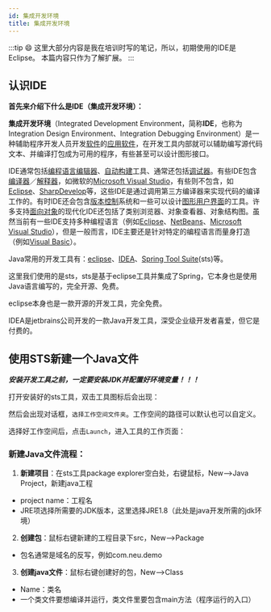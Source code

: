 ```yaml
---
id: 集成开发环境
title: 集成开发环境
---
```


:::tip 😄
这里大部分内容是我在培训时写的笔记，所以，初期使用的IDE是 Eclipse。
本篇内容只作为了解扩展。
:::

## 认识IDE

**首先来介绍下什么是IDE（集成开发环境）：**

**集成开发环境**（Integrated Development Environment，简称**IDE**，也称为Integration Design Environment、Integration Debugging Environment）是一种辅助程序开发人员开发[软件](https://zh.wikipedia.org/wiki/軟體)的[应用软件](https://zh.wikipedia.org/wiki/應用軟體)，在开发工具内部就可以辅助编写源代码文本、并编译打包成为可用的程序，有些甚至可以设计图形接口。

IDE通常包括[编程语言编辑器](https://zh.wikipedia.org/wiki/文本编辑器)、[自动构建](https://zh.wikipedia.org/wiki/自动构建)工具、通常还包括[调试器](https://zh.wikipedia.org/wiki/除錯器)。有些IDE包含[编译器](https://zh.wikipedia.org/wiki/編譯器)／[解释器](https://zh.wikipedia.org/wiki/直譯器)，如微软的[Microsoft Visual Studio](https://zh.wikipedia.org/wiki/Microsoft_Visual_Studio)，有些则不包含，如[Eclipse](https://zh.wikipedia.org/wiki/Eclipse)、[SharpDevelop](https://zh.wikipedia.org/wiki/SharpDevelop)等，这些IDE是通过调用第三方编译器来实现代码的编译工作的。有时IDE还会包含[版本控制](https://zh.wikipedia.org/wiki/版本控制)系统和一些可以设计[图形用户界面](https://zh.wikipedia.org/wiki/圖形用戶界面)的工具。许多支持[面向对象](https://zh.wikipedia.org/wiki/物件導向)的现代化IDE还包括了类别浏览器、对象查看器、对象结构图。虽然当前有一些IDE支持多种编程语言（例如[Eclipse](https://zh.wikipedia.org/wiki/Eclipse)、[NetBeans](https://zh.wikipedia.org/wiki/NetBeans)、[Microsoft Visual Studio](https://zh.wikipedia.org/wiki/Microsoft_Visual_Studio)），但是一般而言，IDE主要还是针对特定的编程语言而量身打造（例如[Visual Basic](https://zh.wikipedia.org/wiki/Visual_Basic)）。


Java常用的开发工具有：[eclipse](https://www.eclipse.org/)、[IDEA](https://www.jetbrains.com/idea/)、[Spring Tool Suite](https://spring.io/tools)(sts)等。

这里我们使用的是sts，sts是基于eclipse工具并集成了Spring，它本身也是使用Java语言编写的，完全开源、免费。

eclipse本身也是一款开源的开发工具，完全免费。

IDEA是jetbrains公司开发的一款Java开发工具，深受企业级开发者喜爱，但它是付费的。

## 使用STS新建一个Java文件

***安装开发工具之前，一定要安装JDK并配置好环境变量！！！***

打开安装好的sts工具，双击工具图标后会出现：

<ImgBox src="https://upyun1.surcode.cn/imgs/20200501194558.png" />

然后会出现对话框，`选择工作空间文件夹`。工作空间的路径可以默认也可以自定义。

<ImgBox src="https://upyun1.surcode.cn/imgs/20200501194448.png" />

选择好工作空间后，点击`Launch`，进入工具的工作页面：

<ImgBox src="https://upyun1.surcode.cn/imgs/20200501194919.png" />

### 新建Java文件流程：

1. **新建项目**：在sts工具package explorer空白处，右键鼠标，New-->Java Project，新建java工程
- project name：工程名
- JRE项选择所需要的JDK版本，这里选择JRE1.8（此处是java开发所需的jdk环境）
2. **创建包**：鼠标右键新建的工程目录下src，New-->Package
- 包名通常是域名的反写，例如com.neu.demo
3. **创建java文件**：鼠标右键创建好的包，New-->Class
- Name：类名
- 一个类文件要想编译并运行，类文件里要包含main方法（程序运行的入口）